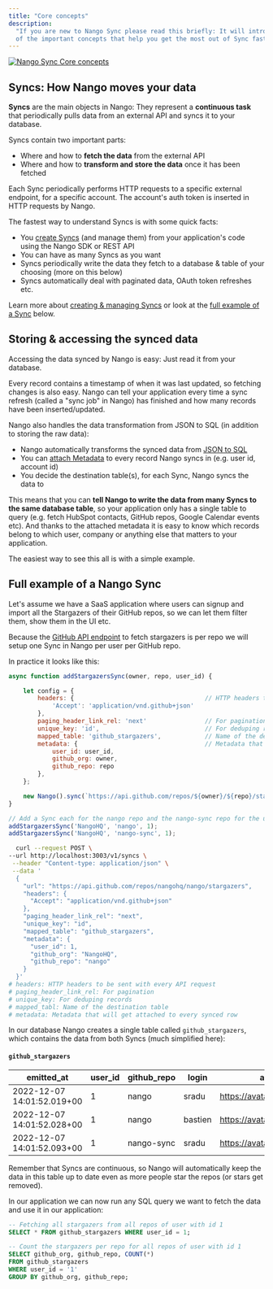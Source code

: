 ```yaml
---
title: "Core concepts"
description:
  "If you are new to Nango Sync please read this briefly: It will introduce all
  of the important concepts that help you get the most out of Sync fast."
---
```


[![Nango Sync Core concepts](/images/nango-sync/use-nango/sync-core-concepts-c584045b3cee2bc3eea4a82bd0d9c387.png)](/assets/files/sync-core-concepts-c584045b3cee2bc3eea4a82bd0d9c387.png)

## Syncs: How Nango moves your data[](#syncs-how-nango-moves-your-data "Direct link to Syncs: How Nango moves your data")

**Syncs** are the main objects in Nango: They represent a **continuous task**
that periodically pulls data from an external API and syncs it to your database.

Syncs contain two important parts:

- Where and how to **fetch the data** from the external API
- Where and how to **transform and store the data** once it has been fetched

<Tip>
  Each Sync periodically performs HTTP requests to a specific external endpoint,
  for a specific account. The account's auth token is inserted in HTTP requests
  by Nango.
</Tip>

The fastest way to understand Syncs is with some quick facts:

- You [create Syncs](/nango-sync/use-nango/manage-syncs) (and manage them) from
  your application's code using the Nango SDK or REST API
- You can have as many Syncs as you want
- Syncs periodically write the data they fetch to a database & table of your
  choosing (more on this below)
- Syncs automatically deal with paginated data, OAuth token refreshes etc.

Learn more about
[creating & managing Syncs](/nango-sync/use-nango/use-nango-sync/create-syncs)
or look at the [full example of a Sync](#full-example-of-a-nango-sync) below.

## Storing & accessing the synced data[](#storing--accessing-the-synced-data "Direct link to Storing & accessing the synced data")

Accessing the data synced by Nango is easy: Just read it from your database.

Every record contains a timestamp of when it was last updated, so fetching
changes is also easy. Nango can tell your application every time a sync refresh
(called a "sync job" in Nango) has finished and how many records have been
inserted/updated.

Nango also handles the data transformation from JSON to SQL (in addition to
storing the raw data):

- Nango automatically transforms the synced data from
  [JSON to SQL](/nango-sync/use-nango/schema-mappings)
- You can
  [attach Metadata](/nango-sync/use-nango/use-nango-sync/attach-metadata-to-syncs)
  to every record Nango syncs in (e.g. user id, account id)
- You decide the destination table(s), for each Sync, Nango syncs the data to

This means that you can **tell Nango to write the data from many Syncs to the
same database table**, so your application only has a single table to query
(e.g. fetch HubSpot contacts, GitHub repos, Google Calendar events etc). And
thanks to the attached metadata it is easy to know which records belong to which
user, company or anything else that matters to your application.

The easiest way to see this all is with a simple example.

## Full example of a Nango Sync[](#exampleSync "Direct link to Full example of a Nango Sync")

Let's assume we have a SaaS application where users can signup and import all
the Stargazers of their GitHub repos, so we can let them filter them, show them
in the UI etc.

Because the
[GitHub API endpoint](https://docs.github.com/en/rest/activity/starring#list-stargazers)
to fetch stargazers is per repo we will setup one Sync in Nango per user per
GitHub repo.

In practice it looks like this:

<Tabs>
<Tab title="Node SDK" >

```js
async function addStargazersSync(owner, repo, user_id) {

    let config = {
        headers: {                                    // HTTP headers to be sent with every API request
            'Accept': 'application/vnd.github+json'
        },
        paging_header_link_rel: 'next'                // For pagination
        unique_key: 'id',                             // For deduping records
        mapped_table: 'github_stargazers',            // Name of the destination table
        metadata: {                                   // Metadata that will get attached to every synced row
            user_id: user_id,
            github_org: owner,
            github_repo: repo
        },
    };

    new Nango().sync(`https://api.github.com/repos/${owner}/${repo}/stargazers`, nango_options);
}

// Add a Sync each for the nango repo and the nango-sync repo for the user with id 1
addStargazersSync('NangoHQ', 'nango', 1);
addStargazersSync('NangoHQ', 'nango-sync', 1);
```

</Tab>

<Tab title="REST API (curl)">

```bash
  curl --request POST \
--url http://localhost:3003/v1/syncs \
 --header "Content-type: application/json" \
 --data '
  {
    "url": "https://api.github.com/repos/nangohq/nango/stargazers",
    "headers": {
      "Accept": "application/vnd.github+json"
    },
    "paging_header_link_rel": "next",
    "unique_key": "id",
    "mapped_table": "github_stargazers",
    "metadata": {
      "user_id": 1,
      "github_org": "NangoHQ",
      "github_repo": "nango"
    }
  }'
# headers: HTTP headers to be sent with every API request
# paging_header_link_rel: For pagination
# unique_key: For deduping records
# mapped_tabl: Name of the destination table
# metadata: Metadata that will get attached to every synced row
```

</Tab>
</Tabs>

In our database Nango creates a single table called `github_stargazers`, which
contains the data from both Syncs (much simplified here):

#### `github_stargazers`

| emitted_at                 | user_id | github_repo | login   | avatar_url                       |
| -------------------------- | ------- | ----------- | ------- | -------------------------------- |
| 2022-12-07 14:01:52.019+00 | 1       | nango       | sradu   | https://avatars.githubusercon... |
| 2022-12-07 14:01:52.028+00 | 1       | nango       | bastien | https://avatars.githubusercon... |
| 2022-12-07 14:01:52.093+00 | 1       | nango-sync  | sradu   | https://avatars.githubusercon... |

Remember that Syncs are continuous, so Nango will automatically keep the data in
this table up to date even as more people star the repos (or stars get removed).

In our application we can now run any SQL query we want to fetch the data and
use it in our application:

```sql
-- Fetching all stargazers from all repos of user with id 1
SELECT * FROM github_stargazers WHERE user_id = 1;

-- Count the stargazers per repo for all repos of user with id 1
SELECT github_org, github_repo, COUNT(*)
FROM github_stargazers
WHERE user_id = '1'
GROUP BY github_org, github_repo;
```
